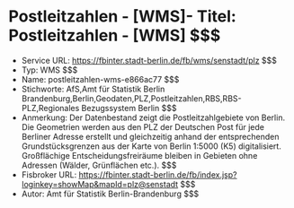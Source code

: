 # Postleitzahlen - [WMS]- Titel: Postleitzahlen - [WMS] $$$
- Service URL: https://fbinter.stadt-berlin.de/fb/wms/senstadt/plz $$$
- Typ: WMS $$$
- Name: postleitzahlen-wms-e866ac77 $$$
- Stichworte: AfS,Amt für Statistik Berlin Brandenburg,Berlin,Geodaten,PLZ,Postleitzahlen,RBS,RBS-PLZ,Regionales Bezugssystem Berlin $$$
- Anmerkung: Der Datenbestand zeigt die Postleitzahlgebiete von Berlin. Die Geometrien werden aus den PLZ der Deutschen Post für jede Berliner Adresse erstellt und gleichzeitig anhand der entsprechenden Grundstücksgrenzen aus der Karte von Berlin 1:5000 (K5) digitalisiert. Großflächige Entscheidungsfreiräume bleiben in Gebieten ohne Adressen (Wälder, Grünflächen etc.). $$$
- Fisbroker URL: https://fbinter.stadt-berlin.de/fb/index.jsp?loginkey=showMap&mapId=plz@senstadt $$$
- Autor: Amt für Statistik Berlin-Brandenburg $$$
